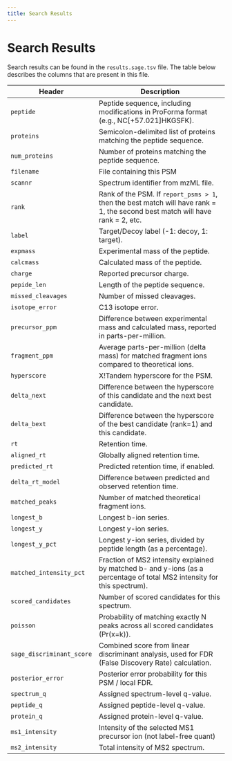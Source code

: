```yaml
---
title: Search Results
---
```


# Search Results

Search results can be found in the `results.sage.tsv` file. The table below describes the columns that are present in this file.

| Header | Description |
| --- | ----------- |
| `peptide` | Peptide sequence, including modifications in ProForma format (e.g., NC\[+57.021\]HKGSFK). |
| `proteins` | Semicolon-delimited list of proteins matching the peptide sequence. |
| `num_proteins` | Number of proteins matching the peptide sequence. |
| `filename` | File containing this PSM |
| `scannr` | Spectrum identifier from mzML file. |
| `rank` | Rank of the PSM. If `report_psms > 1`, then the best match will have rank = 1, the second best match will have rank = 2, etc. |
| `label` | Target/Decoy label (-1: decoy, 1: target). |
| `expmass` | Experimental mass of the peptide. |
| `calcmass` | Calculated mass of the peptide. |
| `charge` | Reported precursor charge. |
| `pepide_len` | Length of the peptide sequence. |
| `missed_cleavages` | Number of missed cleavages. |
| `isotope_error` | C13 isotope error. |
| `precursor_ppm` | Difference between experimental mass and calculated mass, reported in parts-per-million. |
| `fragment_ppm` | Average parts-per-million (delta mass) for matched fragment ions compared to theoretical ions. |
| `hyperscore` | X!Tandem hyperscore for the PSM. |
| `delta_next` | Difference between the hyperscore of this candidate and the next best candidate. |
| `delta_bext` | Difference between the hyperscore of the best candidate (rank=1) and this candidate. |
| `rt` | Retention time. |
| `aligned_rt` | Globally aligned retention time. |
| `predicted_rt` | Predicted retention time, if enabled. |
| `delta_rt_model` | Difference between predicted and observed retention time. |
| `matched_peaks` | Number of matched theoretical fragment ions. |
| `longest_b` | Longest b-ion series. |
| `longest_y` | Longest y-ion series. |
| `longest_y_pct` | Longest y-ion series, divided by peptide length (as a percentage). |
| `matched_intensity_pct` | Fraction of MS2 intensity explained by matched b- and y-ions (as a percentage of total MS2 intensity for this spectrum). |
| `scored_candidates` | Number of scored candidates for this spectrum. |
| `poisson` | Probability of matching exactly N peaks across all scored candidates (Pr(x=k)). |
| `sage_discriminant_score` | Combined score from linear discriminant analysis, used for FDR (False Discovery Rate) calculation. |
| `posterior_error` | Posterior error probability for this PSM / local FDR. |
| `spectrum_q` | Assigned spectrum-level q-value. |
| `peptide_q` | Assigned peptide-level q-value. |
| `protein_q` | Assigned protein-level q-value. |
| `ms1_intensity` | Intensity of the selected MS1 precursor ion (not label-free quant) |
| `ms2_intensity` | Total intensity of MS2 spectrum. |
